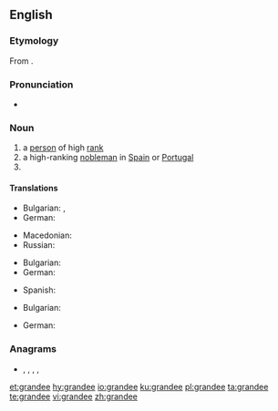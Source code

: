 ==English==
{{wikipedia}}

===Etymology===
From {{etyl|la|en}} {{m|la|grandis||large, great}}.

===Pronunciation===
* {{IPA|/ɡɹænˈdiː/|lang=en}}

===Noun===
{{en-noun}}

# a [[person]] of high [[rank]]
# a high-ranking [[nobleman]] in [[Spain]] or [[Portugal]]
# {{n-g|the [[title]] for a high ranking nobleman in Spain or Portugal}}

====Translations====
{{trans-top|person of high rank}}
* Bulgarian: {{t+|bg|големец|m|sc=Cyrl}}, {{t+|bg|велможа|m|sc=Cyrl}}
* German: {{t|de|Grande|m}}
{{trans-mid}}
* Macedonian: {{t|mk|големец|m|sc=Cyrl}}
* Russian: {{t+|ru|вельмо́жа|m}} {{qualifier|dated}}
{{trans-bottom}}

{{trans-top|high ranking nobleman in Spain or Portugal}}
* Bulgarian: {{t|bg|гранд|m|sc=Cyrl}}
* German: {{t|de|Grande|m}}
{{trans-mid}}
* Spanish: {{t+|es|grande|m}}
{{trans-bottom}}

{{trans-top|title for a high ranking nobleman in Spain or Portugal}}
* Bulgarian: {{t|bg|гранд|m|sc=Cyrl}}
{{trans-mid}}
* German: {{t|de|Grande|m}}
{{trans-bottom}}

===Anagrams===
* {{l|en|angered}}, {{l|en|derange}}, {{l|en|en garde}}, {{l|en|enraged}}, {{l|en|grenade}}

[[et:grandee]]
[[hy:grandee]]
[[io:grandee]]
[[ku:grandee]]
[[pl:grandee]]
[[ta:grandee]]
[[te:grandee]]
[[vi:grandee]]
[[zh:grandee]]